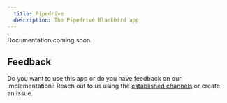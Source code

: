 ```yaml
---
  title: Pipedrive
  description: The Pipedrive Blackbird app
---
```


<LinkCard title="View on Github" target="_blank" href="https://github.com/bb-io/Pipedrive" icon="github" />

Documentation coming soon.

## Feedback

Do you want to use this app or do you have feedback on our implementation? Reach out to us using the [established channels](https://www.blackbird.io/) or create an issue.

